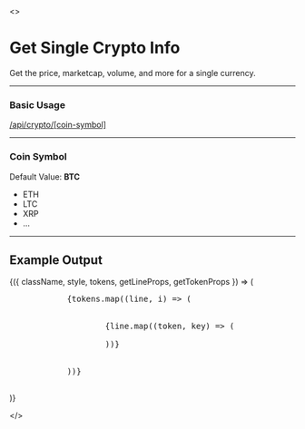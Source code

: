 
<>
<h1>Get Single Crypto Info</h1>
<p>Get the price, marketcap, volume, and more for a single currency.</p>
<hr/>
<h3>Basic Usage</h3>
<Callout emoji="👾">
	<a
		href="https://api.finance.selcukguler.com/api/crypto/btc"
		target="_blank">
		/api/crypto/[coin-symbol]
	</a>
</Callout>
<hr/>
<h3>Coin Symbol</h3>
<p>Default Value: <strong>BTC</strong></p>
<ul>
	<li>
		ETH
	</li>
	<li>
		LTC
	</li>
	<li>
		XRP
	</li>
	<li>
		...
	</li>
</ul>
<hr/>
<h2>Example Output</h2>
<Highlight {...defaultProps} code={allCryptos} language="json">
	{({ className, style, tokens, getLineProps, getTokenProps }) => (
		<pre className={className} style={style}>
			{tokens.map((line, i) => (
				<div {...getLineProps({ line, key: i })}>
					{line.map((token, key) => (
						<span {...getTokenProps({ token, key })} />
					))}
				</div>
			))}
		</pre>
	)}
</Highlight>

</>
